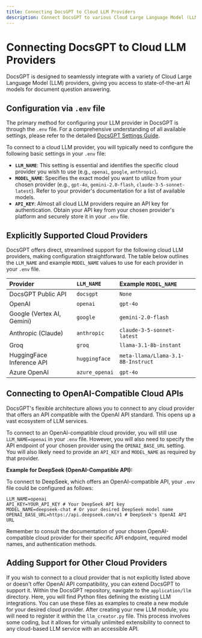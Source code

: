 ```yaml
---
title: Connecting DocsGPT to Cloud LLM Providers
description: Connect DocsGPT to various Cloud Large Language Model (LLM) providers to power your document Q&A.
---
```


# Connecting DocsGPT to Cloud LLM Providers

DocsGPT is designed to seamlessly integrate with a variety of Cloud Large Language Model (LLM) providers, giving you access to state-of-the-art AI models for document question answering.

## Configuration via `.env` file

The primary method for configuring your LLM provider in DocsGPT is through the `.env` file. For a comprehensive understanding of all available settings, please refer to the detailed [DocsGPT Settings Guide](/Deploying/DocsGPT-Settings).

To connect to a cloud LLM provider, you will typically need to configure the following basic settings in your `.env` file:

*   **`LLM_NAME`**:  This setting is essential and identifies the specific cloud provider you wish to use (e.g., `openai`, `google`, `anthropic`).
*   **`MODEL_NAME`**:  Specifies the exact model you want to utilize from your chosen provider (e.g., `gpt-4o`, `gemini-2.0-flash`, `claude-3-5-sonnet-latest`).  Refer to your provider's documentation for a list of available models.
*   **`API_KEY`**:  Almost all cloud LLM providers require an API key for authentication. Obtain your API key from your chosen provider's platform and securely store it in your `.env` file.

## Explicitly Supported Cloud Providers

DocsGPT offers direct, streamlined support for the following cloud LLM providers, making configuration straightforward.  The table below outlines the `LLM_NAME` and example `MODEL_NAME` values to use for each provider in your `.env` file.

| Provider                     | `LLM_NAME`     | Example `MODEL_NAME`        |
| :--------------------------- | :------------- | :-------------------------- |
| DocsGPT Public API           | `docsgpt`      | `None`                      |
| OpenAI                       | `openai`       | `gpt-4o`                    |
| Google (Vertex AI, Gemini)   | `google`       | `gemini-2.0-flash`          |
| Anthropic (Claude)           | `anthropic`    | `claude-3-5-sonnet-latest`  |
| Groq                         | `groq`         | `llama-3.1-8b-instant`      |
| HuggingFace Inference API    | `huggingface`  | `meta-llama/Llama-3.1-8B-Instruct` |
| Azure OpenAI                 | `azure_openai` | `gpt-4o`                    |

## Connecting to OpenAI-Compatible Cloud APIs

DocsGPT's flexible architecture allows you to connect to any cloud provider that offers an API compatible with the OpenAI API standard. This opens up a vast ecosystem of LLM services.

To connect to an OpenAI-compatible cloud provider, you will still use `LLM_NAME=openai` in your `.env` file.  However, you will also need to specify the API endpoint of your chosen provider using the `OPENAI_BASE_URL` setting.  You will also likely need to provide an `API_KEY` and `MODEL_NAME` as required by that provider.

**Example for DeepSeek (OpenAI-Compatible API):**

To connect to DeepSeek, which offers an OpenAI-compatible API, your `.env` file could be configured as follows:

```
LLM_NAME=openai
API_KEY=YOUR_API_KEY # Your DeepSeek API key
MODEL_NAME=deepseek-chat # Or your desired DeepSeek model name
OPENAI_BASE_URL=https://api.deepseek.com/v1 # DeepSeek's OpenAI API URL
```

Remember to consult the documentation of your chosen OpenAI-compatible cloud provider for their specific API endpoint, required model names, and authentication methods.

## Adding Support for Other Cloud Providers

If you wish to connect to a cloud provider that is not explicitly listed above or doesn't offer OpenAI API compatibility, you can extend DocsGPT to support it. Within the DocsGPT repository, navigate to the `application/llm` directory. Here, you will find Python files defining the existing LLM integrations.  You can use these files as examples to create a new module for your desired cloud provider.  After creating your new LLM module, you will need to register it within the `llm_creator.py` file. This process involves some coding, but it allows for virtually unlimited extensibility to connect to any cloud-based LLM service with an accessible API.